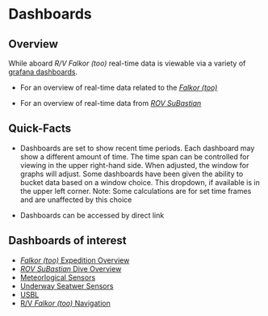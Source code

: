 # Dashboards {.unnumbered}

## Overview
While aboard *R/V Falkor (too)* real-time data is viewable via a variety of [grafana dashboards](http://10.23.9.24/?orgId=1).  

- For an overview of real-time data related to the [*Falkor (too)*](http://10.23.9.24/d/oaTjHQK4z/expedition-overview?orgId=1)

- For an overview of real-time data from [*ROV SuBastian*](http://10.23.9.24/d/fcvJZ9A4k/subastian-overview?orgId=1&refresh=10s)

## Quick-Facts
- Dashboards are set to show recent time periods. Each dashboard may show a different amount of time. The time span can be controlled for viewing in the upper right-hand side. When adjusted, the window for graphs will adjust. Some dashboards have been given the ability to bucket data based on a window choice. This dropdown, if available is in the upper left corner. 
Note: Some calculations are for set time frames and are unaffected by this choice

- Dashboards can be accessed by direct link

## Dashboards of interest
- [*Falkor (too)* Expedition Overview](http://10.23.9.24/d/oaTjHQK4z/expedition-overview?orgId=1)
-  [*ROV SuBastian* Dive Overview](http://10.23.9.24/d/fcvJZ9A4k/subastian-overview?orgId=1&refresh=10s)
- [Meteorlogical Sensors](http://10.23.9.24/d/g9f-EFRVk/falkor-weather?orgId=1&refresh=5s)
- [Underway Seatwer Sensors](http://10.23.9.24/d/g9f-EFRVk/falkor-weather?orgId=1&refresh=5s)
- [USBL](http://10.23.9.24/d/8B6U3t_Vk/usbl-overview?orgId=1)
- [R/V *Falkor (too)* Navigation](http://10.23.9.24/d/eqFYOwK4k/falkor-nav?orgId=1&refresh=5s)




